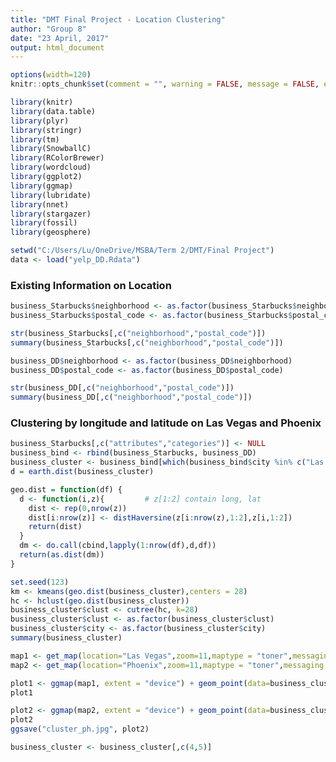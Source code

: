 ---
title: "DMT Final Project - Location Clustering"
author: "Group 8"
date: "23 April, 2017"
output: html_document
---

```{r setup, include=FALSE}
options(width=120)
knitr::opts_chunk$set(comment = "", warning = FALSE, message = FALSE, echo = TRUE, tidy = TRUE, size="small",progress = FALSE)

library(knitr)
library(data.table)
library(plyr)
library(stringr)
library(tm)
library(SnowballC)
library(RColorBrewer)
library(wordcloud)
library(ggplot2)
library(ggmap)
library(lubridate)
library(nnet)
library(stargazer)
library(fossil)
library(geosphere)

setwd("C:/Users/Lu/OneDrive/MSBA/Term 2/DMT/Final Project")
data <- load("yelp_DD.Rdata")
```

### Existing Information on Location
```{r}
business_Starbucks$neighborhood <- as.factor(business_Starbucks$neighborhood)
business_Starbucks$postal_code <- as.factor(business_Starbucks$postal_code)

str(business_Starbucks[,c("neighborhood","postal_code")])
summary(business_Starbucks[,c("neighborhood","postal_code")])

business_DD$neighborhood <- as.factor(business_DD$neighborhood)
business_DD$postal_code <- as.factor(business_DD$postal_code)

str(business_DD[,c("neighborhood","postal_code")])
summary(business_DD[,c("neighborhood","postal_code")])

```

### Clustering by longitude and latitude on Las Vegas and Phoenix
```{r}
business_Starbucks[,c("attributes","categories")] <- NULL 
business_bind <- rbind(business_Starbucks, business_DD)
business_cluster <- business_bind[which(business_bind$city %in% c("Las Vegas","Phoenix")),c("longitude","latitude","city","business_id")]
d = earth.dist(business_cluster)

geo.dist = function(df) {
  d <- function(i,z){         # z[1:2] contain long, lat
    dist <- rep(0,nrow(z))
    dist[i:nrow(z)] <- distHaversine(z[i:nrow(z),1:2],z[i,1:2])
    return(dist)
  }
  dm <- do.call(cbind,lapply(1:nrow(df),d,df))
  return(as.dist(dm))
}

set.seed(123)
km <- kmeans(geo.dist(business_cluster),centers = 28)
hc <- hclust(geo.dist(business_cluster))
business_cluster$clust <- cutree(hc, k=28) 
business_cluster$clust <- as.factor(business_cluster$clust)
business_cluster$city <- as.factor(business_cluster$city)
summary(business_cluster)
```


```{r,echo = FALSE}
map1 <- get_map(location="Las Vegas",zoom=11,maptype = "toner",messaging = F)
map2 <- get_map(location="Phoenix",zoom=11,maptype = "toner",messaging = F)

plot1 <- ggmap(map1, extent = "device") + geom_point(data=business_cluster, aes(x=longitude, y=latitude, color=clust), size=4, show.legend = F)+ coord_fixed()+labs(title  = "Las Vegas")
plot1

plot2 <- ggmap(map2, extent = "device") + geom_point(data=business_cluster, aes(x=longitude, y=latitude, color=clust), size=4, show.legend = F)+ coord_fixed()+labs(title  = "Phoenix")
plot2
ggsave("cluster_ph.jpg", plot2)
```

```{r}
business_cluster <- business_cluster[,c(4,5)]
```

